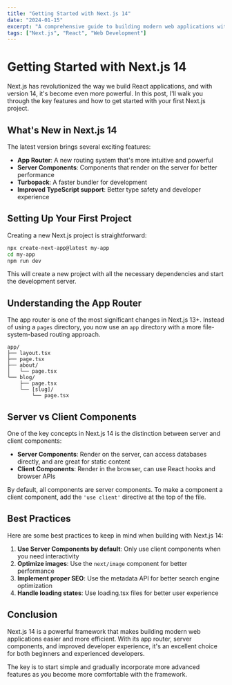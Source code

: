 ```yaml
---
title: "Getting Started with Next.js 14"
date: "2024-01-15"
excerpt: "A comprehensive guide to building modern web applications with Next.js 14, covering the app router, server components, and best practices."
tags: ["Next.js", "React", "Web Development"]
---
```


# Getting Started with Next.js 14

Next.js has revolutionized the way we build React applications, and with version 14, it's become even more powerful. In this post, I'll walk you through the key features and how to get started with your first Next.js project.

## What's New in Next.js 14

The latest version brings several exciting features:

- **App Router**: A new routing system that's more intuitive and powerful
- **Server Components**: Components that render on the server for better performance
- **Turbopack**: A faster bundler for development
- **Improved TypeScript support**: Better type safety and developer experience

## Setting Up Your First Project

Creating a new Next.js project is straightforward:

```bash
npx create-next-app@latest my-app
cd my-app
npm run dev
```

This will create a new project with all the necessary dependencies and start the development server.

## Understanding the App Router

The app router is one of the most significant changes in Next.js 13+. Instead of using a `pages` directory, you now use an `app` directory with a more file-system-based routing approach.

```
app/
├── layout.tsx
├── page.tsx
├── about/
│   └── page.tsx
└── blog/
    ├── page.tsx
    └── [slug]/
        └── page.tsx
```

## Server vs Client Components

One of the key concepts in Next.js 14 is the distinction between server and client components:

- **Server Components**: Render on the server, can access databases directly, and are great for static content
- **Client Components**: Render in the browser, can use React hooks and browser APIs

By default, all components are server components. To make a component a client component, add the `'use client'` directive at the top of the file.

## Best Practices

Here are some best practices to keep in mind when building with Next.js 14:

1. **Use Server Components by default**: Only use client components when you need interactivity
2. **Optimize images**: Use the `next/image` component for better performance
3. **Implement proper SEO**: Use the metadata API for better search engine optimization
4. **Handle loading states**: Use loading.tsx files for better user experience

## Conclusion

Next.js 14 is a powerful framework that makes building modern web applications easier and more efficient. With its app router, server components, and improved developer experience, it's an excellent choice for both beginners and experienced developers.

The key is to start simple and gradually incorporate more advanced features as you become more comfortable with the framework.

